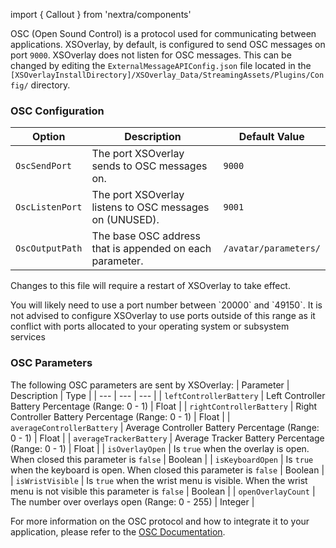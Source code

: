 ﻿import { Callout } from 'nextra/components'

OSC (Open Sound Control) is a protocol used for communicating between applications. XSOverlay, by default, is configured to send OSC messages on port `9000`. XSOverlay does not listen for OSC messages.
This can be changed by editing the `ExternalMessageAPIConfig.json` file located in the `[XSOverlayInstallDirectory]/XSOverlay_Data/StreamingAssets/Plugins/Config/` directory.


### OSC Configuration

| Option | Description | Default Value |
| --- | --- | --- |
| `OscSendPort` | The port XSOverlay sends to OSC messages on. | `9000` |
| `OscListenPort` | The port XSOverlay listens to OSC messages on (UNUSED). | `9001` |
| `OscOutputPath` | The base OSC address that is appended on each parameter. | `/avatar/parameters/` |

Changes to this file will require a restart of XSOverlay to take effect.

<Callout>
    You will likely need to use a port number between `20000` and `49150`. It is not advised to configure XSOverlay to use ports outside of this range as it conflict with ports allocated to your operating system or subsystem services
</Callout>

### OSC Parameters

The following OSC parameters are sent by XSOverlay:
| Parameter | Description | Type |
| --- | --- | --- |
| `leftControllerBattery` | Left Controller Battery Percentage (Range: 0 - 1) | Float |
| `rightControllerBattery` | Right Controller Battery Percentage (Range: 0 - 1) | Float |
| `averageControllerBattery` | Average Controller Battery Percentage (Range: 0 - 1) | Float |
| `averageTrackerBattery` | Average Tracker Battery Percentage (Range: 0 - 1) | Float |
| `isOverlayOpen` | Is `true` when the overlay is open. When closed this parameter is `false` | Boolean |
| `isKeyboardOpen` | Is `true` when the keyboard is open. When closed this parameter is `false` | Boolean |
| `isWristVisible` | Is `true` when the wrist menu is visible. When the wrist menu is not visible this parameter is `false` | Boolean |
| `openOverlayCount` | The number over overlays open (Range: 0 - 255) | Integer |

For more information on the OSC protocol and how to integrate it to your application, please refer to the [OSC Documentation](https://opensoundcontrol.org/introduction-osc).